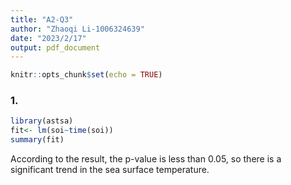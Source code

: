 ```yaml
---
title: "A2-Q3"
author: "Zhaoqi Li-1006324639"
date: "2023/2/17"
output: pdf_document
---
```


```r
knitr::opts_chunk$set(echo = TRUE)
```

### 1.

```r
library(astsa)
fit<- lm(soi~time(soi))
summary(fit)
```
According to the result, the p-value is less than 0.05, so there is a significant trend in the sea surface temperature.
